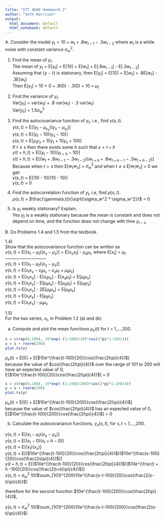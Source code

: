 ```yaml
---
title: "STT 4840 Homework 2"
author: "Seth Harrison"
output:
  html_document: default
  html_notebook: default
---
```


A. Consider the model $y_t=10+w_t + .8w_{t-1}-.3w_{t-2}$ where $w_t$ is a white noise with constant variance $\sigma_w^2$.

   1. Find the mean of $y_t$.  <br />
   The mean of $y_t$ = E[$y_t$] = E[10] + E[$w_t$] + E[$.8w_{t-1}$] - E[$.3w_{t-2}$]  <br />
   Assuming that {$y-t$} is stationary, then E[$y_t$] = E[10] + E[$w_t$] + .8E[$w_t$] - .3E[$w_t$]  <br />
   Then E[$y_t$] = 10 + 0 + .8(0) - .3(0) = 10 = $\mu_t$
   2. Find the variance of $y_t$.  <br /> 
   Var[$y_t$] = var($w_t$) + .8 var($w_t$) - .3 var($w_t$)  <br />
   Var[$y_t$] = 1.5$\sigma_w^2$
   
   3. Find the autocovariance function of $y_t$, i.e., find $\gamma(s,t)$.  <br />
   $\gamma(s,t)$ = E[$(y_t - \mu_{y_s})$$(y_s - \mu_{y_t})$]  <br />
   $\gamma(s,t)$ = E[$(y_t - 10)(y_s - 10)$]  <br />
   $\gamma(s,t)$ = E[$y_t y_s + 10y_t + 10y_s + 100$]  <br />
   If $t \leq s$ then there exists some $h$ such that $s = t + h$  <br />
   $\gamma(t + h,t)$ = E[$(y_t - 10)(y_{t+h} - 10)$]  <br />
   $\gamma(t + h,t)$ = E[$(w_t + .8w_{t-1} - .3w_{t-2})(w_{t+h} + .8w_{t+h-1} - .3w_{t+h-2})$] <br />
   Because when $t = s$ then E[$w_t w_s$] = $\sigma_w^2$ and when $t \neq s$ E[$w_t w_s$] = 0 we get: <br />
   $\gamma(s,t)$ = E[(10 - 10)(10 - 10)]  <br />
   $\gamma(s,t)$ = 0 
   4. Find the autocorrelation function of $y_t$, i.e, find $\rho(s,t)$.  <br />
   $\rho(s,t)$ = $\frac{\gamma(s,t)}{\sqrt{\sigma_w^2 * \sigma_w^2}}$ = 0
   5. Is ${y_t}$ weakly stationary? Explain.  <br />
   Yes ${y_t}$ is a weakly stationary because the mean is constant and does not depend on time, and the function does not change with time $y_{t-s}$ 

B. Do Problems 1.4 and 1.5 from the textbook.

1.4)  <br />
Show that the autocovariance function can be written as  <br />
$\gamma(s,t)$ = E[$(x_t - \mu_t)$$(x_s - \mu_s)$] = E[$x_s x_t$] - $\mu_s \mu_t$, where E[$x_t$] = $\mu_t$. <br />
----------------------------- <br />
$\gamma(s,t)$ = E[$(x_t - \mu_t)$$(x_s - \mu_s)$]  <br />
$\gamma(s,t)$ = E[$x_t x_s - x_t \mu_s - x_s \mu_t + \mu_t \mu_s$]  <br />
$\gamma(s,t)$ = E[$x_t x_s$] - E[$x_t \mu_s$] - E[$x_s \mu_t$] + E[$\mu_t \mu_s$]  <br />
$\gamma(s,t)$ = E[$x_t x_s$] - E[$\mu_t \mu_s$] - E[$\mu_s \mu_t$] + E[$\mu_t \mu_s$]  <br />
$\gamma(s,t)$ = E[$x_t x_s$] - 2E[$\mu_t \mu_s$] + E[$\mu_t \mu_s$]  <br />
$\gamma(s,t)$ = E[$x_t x_s$] - E[$\mu_t \mu_s$]  <br />
$\gamma(s,t)$ = E[$x_t x_s$] - $\mu_t \mu_s$  <br />

1.5)  <br />
For the two series, $x_t$, in Problem 1.2 (a) and (b):  <br />

a) Compute and plot the mean functions $\mu_x(t)$ for $t$ = 1,...,200.  <br />

```r
s = c(rep(0,100), 10*exp(-(1:100)/20)*cos(2*pi*1:100/4))
x = s + rnorm(200)
plot.ts(x)
```

$\mu_x(t)$ = E[0] + E[$10e^{\frac{t-100}{20}}cos(\frac{2t\pi}{4})$]  <br /> 
because the value of $cos(\frac{2t\pi}{4})$ over the range of 101 to 200 will have an expected value of 0,  <br /> E[$10e^{\frac{t-100}{20}}cos(\frac{2t\pi}{4})$] = 0  <br />

```r
s = c(rep(0,100), 10*exp(-(1:100)/200)*cos(2*pi*1:100/4))
y = s + rnorm(200)
plot.ts(y)
```

$\mu_x(t)$ = E[0] + E[$10e^{\frac{t-100}{200}}cos(\frac{2t\pi}{4})$]  <br /> 
because the value of $cos(\frac{2t\pi}{4})$ has an expected value of 0,  <br /> E[$10e^{\frac{t-100}{200}}cos(\frac{2t\pi}{4})$] = 0  <br />


b) Calculate the autocovariance functions, $\gamma_x(s,t)$, for $s,t$ = 1,...,200.  <br />

$\gamma(s,t)$ = E[$(x_t - \mu_t)$$(x_s - \mu_s)$]  <br />
$\gamma(s,t)$ = E[$(x_t - 0)$$(x_t+h - 0)$]  <br />
$\gamma(s,t)$ = E[$(x_t)$$(x_s)$]  <br /> 
$\gamma(s,t)$ = E[($10e^{\frac{t-100}{20}}cos(\frac{2t\pi}{4})$)($10e^{\frac{s-100}{20}}cos(\frac{2s\pi}{4})$)]  <br />
$\gamma(t + h,t)$  = E[($10e^{\frac{t-100}{20}}cos(\frac{2t\pi}{4})$)($10e^{\frac{t + h -100}{20}}cos(\frac{2(t+h)\pi}{4})$)]  <br />
$\gamma(s,t)$ = $\sigma_w^2$ 10($\sum_{101}^{200}10e^{\frac{s-t-100}{20}}cos(\frac{2(s-t)\pi}{4})$)  <br />

therefore for the second function $10e^{\frac{t-100}{200}}cos(\frac{2t\pi}{4})$,  <br />

$\gamma(s,t)$ = $\sigma_w^2$ 10($\sum_{101}^{200}10e^{\frac{s-t-100}{200}}cos(\frac{2(s-t)\pi}{4})$)  <br />